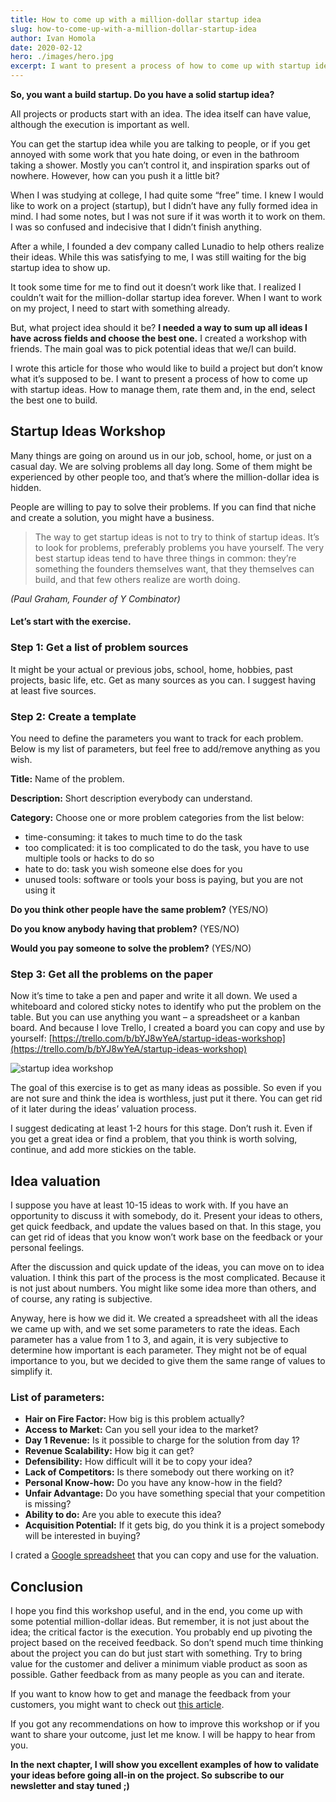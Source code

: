 ```yaml
---
title: How to come up with a million-dollar startup idea
slug: how-to-come-up-with-a-million-dollar-startup-idea
author: Ivan Homola
date: 2020-02-12
hero: ./images/hero.jpg
excerpt: I want to present a process of how to come up with startup ideas. How to manage them, rate them and, in the end, select the best one to build.
---
```


**So, you want a build startup. Do you have a solid startup idea?**

All projects or products start with an idea. The idea itself can have value, although the execution is important as well.

You can get the startup idea while you are talking to people, or if you get annoyed with some work that you hate doing, or even in the bathroom taking a shower. Mostly you can’t control it, and inspiration sparks out of nowhere. However, how can you push it a little bit?

When I was studying at college, I had quite some “free” time. I knew I would like to work on a project (startup), but I didn’t have any fully formed idea in mind. I had some notes, but I was not sure if it was worth it to work on them. I was so confused and indecisive that I didn’t finish anything.

After a while, I founded a dev company called Lunadio to help others realize their ideas. While this was satisfying to me, I was still waiting for the big startup idea to show up.

It took some time for me to find out it doesn’t work like that. I realized I couldn’t wait for the million-dollar startup idea forever. When I want to work on my project, I need to start with something already.

But, what project idea should it be? **I needed a way to sum up all ideas I have across fields and choose the best one.** I created a workshop with friends. The main goal was to pick potential ideas that we/I can build.

I wrote this article for those who would like to build a project but don’t know what it’s supposed to be. I want to present a process of how to come up with startup ideas. How to manage them, rate them and, in the end, select the best one to build.

## **Startup Ideas Workshop**

Many things are going on around us in our job, school, home, or just on a casual day. We are solving problems all day long. Some of them might be experienced by other people too, and that’s where the million-dollar idea is hidden.

People are willing to pay to solve their problems. If you can find that niche and create a solution, you might have a business.

> The way to get startup ideas is not to try to think of startup ideas. It’s to look for problems, preferably problems you have yourself. The very best startup ideas tend to have three things in common: they’re something the founders themselves want, that they themselves can build, and that few others realize are worth doing.

_(Paul Graham, Founder of Y Combinator)_

#### Let’s start with the exercise.

### **Step 1: Get a list of problem sources**

It might be your actual or previous jobs, school, home, hobbies, past projects, basic life, etc. Get as many sources as you can. I suggest having at least five sources.

### **Step 2: Create a template**

You need to define the parameters you want to track for each problem. Below is my list of parameters, but feel free to add/remove anything as you wish.

**Title:** Name of the problem.

**Description:** Short description everybody can understand.

**Category:** Choose one or more problem categories from the list below:

*   time-consuming: it takes to much time to do the task
*   too complicated: it is too complicated to do the task, you have to use multiple tools or hacks to do so
*   hate to do: task you wish someone else does for you
*   unused tools: software or tools your boss is paying, but you are not using it

**Do you think other people have the same problem?** (YES/NO)

**Do you know anybody having that problem?** (YES/NO)

**Would you pay someone to solve the problem?** (YES/NO)

### Step 3: Get all the problems on the paper

Now it’s time to take a pen and paper and write it all down. We used a whiteboard and colored sticky notes to identify who put the problem on the table. But you can use anything you want – a spreadsheet or a kanban board. And because I love Trello, I created a board you can copy and use by yourself: [https://trello.com/b/bYJ8wYeA/startup-ideas-workshop](https://trello.com/b/bYJ8wYeA/startup-ideas-workshop)

![startup idea workshop](./images/ivan-semy-startupidea.png)

The goal of this exercise is to get as many ideas as possible. So even if you are not sure and think the idea is worthless, just put it there. You can get rid of it later during the ideas’ valuation process.

I suggest dedicating at least 1-2 hours for this stage. Don’t rush it. Even if you get a great idea or find a problem, that you think is worth solving, continue, and add more stickies on the table.

## Idea valuation

I suppose you have at least 10-15 ideas to work with. If you have an opportunity to discuss it with somebody, do it. Present your ideas to others, get quick feedback, and update the values based on that. In this stage, you can get rid of ideas that you know won’t work base on the feedback or your personal feelings.

After the discussion and quick update of the ideas, you can move on to idea valuation. I think this part of the process is the most complicated. Because it is not just about numbers. You might like some idea more than others, and of course, any rating is subjective.

Anyway, here is how we did it. We created a spreadsheet with all the ideas we came up with, and we set some parameters to rate the ideas. Each parameter has a value from 1 to 3, and again, it is very subjective to determine how important is each parameter. They might not be of equal importance to you, but we decided to give them the same range of values to simplify it.

### List of parameters:

*   **Hair on Fire Factor:** How big is this problem actually?
*   **Access to Market:** Can you sell your idea to the market?
*   **Day 1 Revenue:** Is it possible to charge for the solution from day 1?
*   **Revenue Scalability:** How big it can get?
*   **Defensibility:** How difficult will it be to copy your idea?
*   **Lack of Competitors:** Is there somebody out there working on it?
*   **Personal Know-how:** Do you have any know-how in the field?
*   **Unfair Advantage:** Do you have something special that your competition is missing?
*   **Ability to do:** Are you able to execute this idea?
*   **Acquisition Potential:** If it gets big, do you think it is a project somebody will be interested in buying?

I crated a [Google spreadsheet](https://docs.google.com/spreadsheets/d/1U1EL2aLH4Mh4AdQnFr-J9kVIAHzs3riT-R7IeO2Jp-w/edit?usp=sharing) that you can copy and use for the valuation.

## Conclusion

I hope you find this workshop useful, and in the end, you come up with some potential million-dollar ideas. But remember, it is not just about the idea; the critical factor is the execution. You probably end up pivoting the project based on the received feedback. So don’t spend much time thinking about the project you can do but just start with something. Try to bring value for the customer and deliver a minimum viable product as soon as possible. Gather feedback from as many people as you can and iterate.

If you want to know how to get and manage the feedback from your customers, you might want to check out [this article](https://lunadio.com/blog/efficient-feedback-management-as-a-growth-tactic "Efficient feedback management as a growth tactic").

If you got any recommendations on how to improve this workshop or if you want to share your outcome, just let me know. I will be happy to hear from you.

**In the next chapter, I will show you excellent examples of how to validate your ideas before going all-in on the project. So subscribe to our newsletter and stay tuned ;)**
